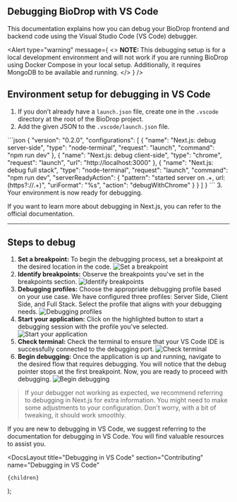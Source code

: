 
## Debugging BioDrop with VS Code

This documentation explains how you can debug your BioDrop frontend and backend code using the Visual Studio Code (VS Code) debugger.

<Alert
  type="warning"
  message={
    <>
      <strong>NOTE: </strong>
        This debugging setup is for a local development environment and will not work if you are running BioDrop using Docker Compose in your local setup. Additionally, it requires MongoDB to be available and running.
    </>
  }
/>

## Environment setup for debugging in VS Code

1. If you don’t already have a `launch.json` file, create one in the `.vscode` directory at the root of the BioDrop project.
2. Add the given JSON to the `.vscode/launch.json` file.
<ClipboardCopy>
```json
{
  "version": "0.2.0",
  "configurations": [
    {
      "name": "Next.js: debug server-side",
      "type": "node-terminal",
      "request": "launch",
      "command": "npm run dev"
    },
    {
      "name": "Next.js: debug client-side",
      "type": "chrome",
      "request": "launch",
      "url": "http://localhost:3000"
    },
    {
      "name": "Next.js: debug full stack",
      "type": "node-terminal",
      "request": "launch",
      "command": "npm run dev",
      "serverReadyAction": {
        "pattern": "started server on .+, url: (https?://.+)",
        "uriFormat": "%s",
        "action": "debugWithChrome"
      }
    }
  ]
}
```
</ClipboardCopy>
3. Your environment is now ready for debugging.

If you want to learn more about debugging in Next.js, you can refer to the <Link href="https://nextjs.org/docs/pages/building-your-application/configuring/debugging">official documentation.</Link>

---

## Steps to debug

1. **Set a breakpoint:** To begin the debugging process, set a breakpoint at the desired location in the code.
![Set a breakpoint](https://user-images.githubusercontent.com/77712031/260256276-53dd36e2-7d81-45e8-a9ce-16b58d87c63f.png)
2. **Identify breakpoints:** Observe the breakpoints you've set in the breakpoints section.
![Identify breakpoints](https://user-images.githubusercontent.com/77712031/260256158-6ecc8f99-d3d9-4024-beb3-13c7228634c6.png)
3. **Debugging profiles:** Choose the appropriate debugging profile based on your use case. We have configured three profiles: Server Side, Client Side, and Full Stack. Select the profile that aligns with your debugging needs.
![Debugging profiles](https://user-images.githubusercontent.com/77712031/260256294-3ab8d4ed-e89c-44f8-a1b3-a20d8745ad07.png)
4. **Start your application:** Click on the highlighted button to start a debugging session with the profile you've selected.
![Start your application](https://user-images.githubusercontent.com/77712031/260256324-0d3d163f-9421-4ec5-88b3-30af092afc18.png)
5. **Check terminal:** Check the terminal to ensure that your VS Code IDE is successfully connected to the debugging port.
![Check terminal](https://user-images.githubusercontent.com/77712031/260256320-6080bc5f-c81a-4bbd-8b6d-b86a18cb419f.png)
6. **Begin debugging:**  Once the application is up and running, navigate to the desired flow that requires debugging. You will notice that the debug pointer stops at the first breakpoint. Now, you are ready to proceed with debugging.
![Begin debugging](https://user-images.githubusercontent.com/77712031/260256328-2def8d15-f19f-47ae-9655-0315fa3e0086.png)

>If your debugger not working as expected, we recommend referring to <Link href="https://nextjs.org/docs/pages/building-your-application/configuring/debugging">debugging in Next.js</Link> for extra information. You might need to make some adjustments to your configuration. Don't worry, with a bit of tweaking, it should work smoothly.

If you are new to debugging in VS Code, we suggest referring to the documentation for <Link href="https://code.visualstudio.com/docs/editor/debugging">debugging in VS Code</Link>. You will find valuable resources to assist you.

  <DocsLayout
    title="Debugging in VS Code"
    section="Contributing"
    name="Debugging in VS Code"
  >
    {children}
  </DocsLayout>
);